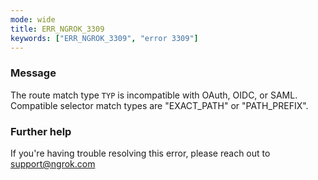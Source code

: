 ```yaml
---
mode: wide
title: ERR_NGROK_3309
keywords: ["ERR_NGROK_3309", "error 3309"]
---
```


### Message

The route match type `TYP` is incompatible with OAuth, OIDC, or SAML. Compatible selector match types are "EXACT_PATH" or "PATH_PREFIX".

### Further help

If you're having trouble resolving this error, please reach out to [support@ngrok.com](mailto:support@ngrok.com?subject=Help%20with%20ERR_NGROK_3309)
